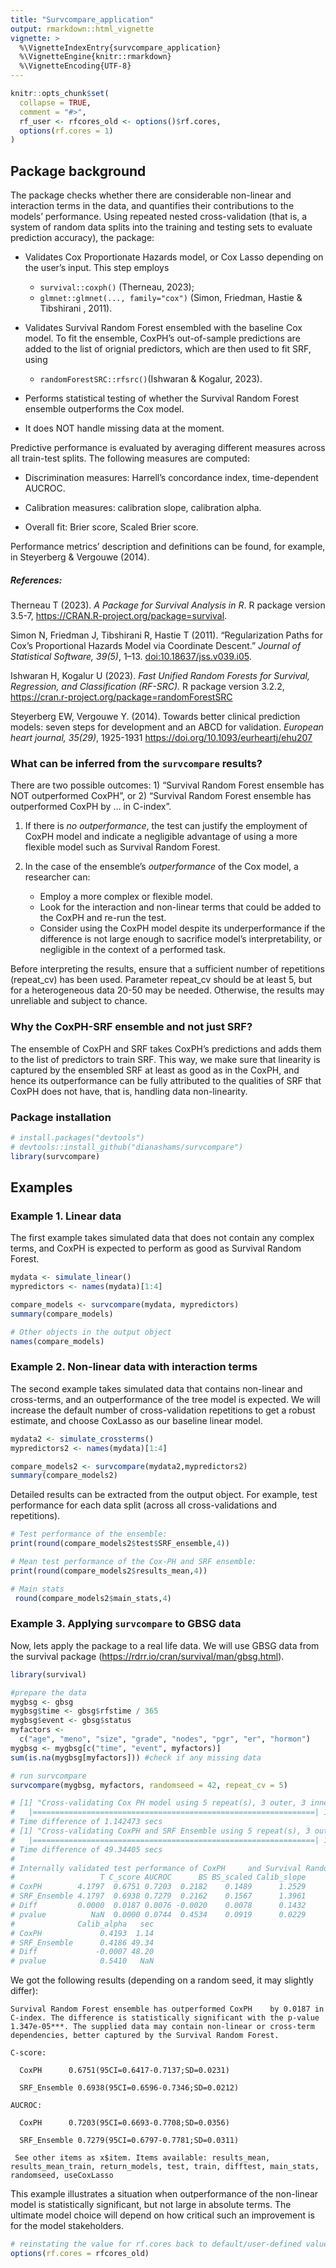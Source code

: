 ```yaml
---
title: "Survcompare_application"
output: rmarkdown::html_vignette
vignette: >
  %\VignetteIndexEntry{survcompare_application}
  %\VignetteEngine{knitr::rmarkdown}
  %\VignetteEncoding{UTF-8}
---
```


```r
knitr::opts_chunk$set(
  collapse = TRUE,
  comment = "#>",
  rf_user <- rfcores_old <- options()$rf.cores,
  options(rf.cores = 1)
)
```

## Package background

The package checks whether there are considerable non-linear and interaction terms in the data, and quantifies their contributions to the models' performance. Using repeated nested cross-validation (that is, a system of random data splits into the training and testing sets to evaluate prediction accuracy), the package:

-   Validates Cox Proportionate Hazards model, or Cox Lasso depending on the user's input. This step employs

    -   `survival::coxph()` (Therneau, 2023);
    -   `glmnet::glmnet(..., family="cox")` (Simon, Friedman, Hastie & Tibshirani , 2011).

-   Validates Survival Random Forest ensembled with the baseline Cox model. To fit the ensemble, CoxPH's out-of-sample predictions are added to the list of orignial predictors, which are then used to fit SRF, using

    -   `randomForestSRC::rfsrc()`(Ishwaran & Kogalur, 2023).

-   Performs statistical testing of whether the Survival Random Forest ensemble outperforms the Cox model.

-   It does NOT handle missing data at the moment.

Predictive performance is evaluated by averaging different measures across all train-test splits. The following measures are computed:

-   Discrimination measures: Harrell's concordance index, time-dependent AUCROC.

-   Calibration measures: calibration slope, calibration alpha.

-   Overall fit: Brier score, Scaled Brier score.

Performance metrics' description and definitions can be found, for example, in Steyerberg & Vergouwe (2014).

##### References:

Therneau T (2023). *A Package for Survival Analysis in R*. R package version 3.5-7, <https://CRAN.R-project.org/package=survival>.

Simon N, Friedman J, Tibshirani R, Hastie T (2011). "Regularization Paths for Cox's Proportional Hazards Model via Coordinate Descent." *Journal of Statistical Software, 39(5)*, 1--13. <doi:10.18637/jss.v039.i05>.

Ishwaran H, Kogalur U (2023). *Fast Unified Random Forests for Survival, Regression, and Classification (RF-SRC).* R package version 3.2.2, <https://cran.r-project.org/package=randomForestSRC>

Steyerberg EW, Vergouwe Y. (2014). Towards better clinical prediction models: seven steps for development and an ABCD for validation. *European heart journal, 35(29)*, 1925-1931 <https://doi.org/10.1093/eurheartj/ehu207>

### What can be inferred from the `survcompare` results?

There are two possible outcomes: 1) "Survival Random Forest ensemble has NOT outperformed CoxPH", or 2) "Survival Random Forest ensemble has outperformed CoxPH by ... in C-index".

1)  If there is *no outperformance*, the test can justify the employment of CoxPH model and indicate a negligible advantage of using a more flexible model such as Survival Random Forest.

2)  In the case of the ensemble's *outperformance* of the Cox model, a researcher can:

    -   Employ a more complex or flexible model.
    -   Look for the interaction and non-linear terms that could be added to the CoxPH and re-run the test.
    -   Consider using the CoxPH model despite its underperformance if the difference is not large enough to sacrifice model's interpretability, or negligible in the context of a performed task.

Before interpreting the results, ensure that a sufficient number of repetitions (repeat_cv) has been used. Parameter repeat_cv should be at least 5, but for a heterogeneous data 20-50 may be needed. Otherwise, the results may unreliable and subject to chance.

### Why the CoxPH-SRF ensemble and not just SRF?

The ensemble of CoxPH and SRF takes CoxPH's predictions and adds them to the list of predictors to train SRF. This way, we make sure that linearity is captured by the ensembled SRF at least as good as in the CoxPH, and hence its outperformance can be fully attributed to the qualities of SRF that CoxPH does not have, that is, handling data non-linearity.

### Package installation

```r
# install.packages("devtools")
# devtools::install_github("dianashams/survcompare")
library(survcompare)

```

## Examples

### Example 1. Linear data

The first example takes simulated data that does not contain any complex terms, and CoxPH is expected to perform as good as Survival Random Forest.

```r

mydata <- simulate_linear()
mypredictors <- names(mydata)[1:4]

compare_models <- survcompare(mydata, mypredictors)
summary(compare_models)

# Other objects in the output object
names(compare_models)
```

### Example 2. Non-linear data with interaction terms

The second example takes simulated data that contains non-linear and cross-terms, and an outperformance of the tree model is expected. We will increase the default number of cross-validation repetitions to get a robust estimate, and choose CoxLasso as our baseline linear model.

```r

mydata2 <- simulate_crossterms()
mypredictors2 <- names(mydata)[1:4]

compare_models2 <- survcompare(mydata2,mypredictors2)
summary(compare_models2)
```

Detailed results can be extracted from the output object. For example, test performance for each data split (across all cross-validations and repetitions).

```r
# Test performance of the ensemble:
print(round(compare_models2$test$SRF_ensemble,4))

# Mean test performance of the Cox-PH and SRF ensemble:
print(round(compare_models2$results_mean,4))

# Main stats 
 round(compare_models2$main_stats,4)

```

### Example 3. Applying `survcompare` to GBSG data

Now, lets apply the package to a real life data. We will use GBSG data from the survival package (<https://rdrr.io/cran/survival/man/gbsg.html>).

```r
library(survival)

#prepare the data
mygbsg <- gbsg
mygbsg$time <- gbsg$rfstime / 365
mygbsg$event <- gbsg$status
myfactors <-
  c("age", "meno", "size", "grade", "nodes", "pgr", "er", "hormon")
mygbsg <- mygbsg[c("time", "event", myfactors)]
sum(is.na(mygbsg[myfactors])) #check if any missing data

# run survcompare 
survcompare(mygbsg, myfactors, randomseed = 42, repeat_cv = 5)

# [1] "Cross-validating Cox PH model using 5 repeat(s), 3 outer, 3 inner loops)"
#   |===============================================================| 100%
# Time difference of 1.142473 secs
# [1] "Cross-validating CoxPH and SRF Ensemble using 5 repeat(s), 3 outer, 3 inner loops)"
#   |===============================================================| 100%
# Time difference of 49.34405 secs
# 
# Internally validated test performance of CoxPH     and Survival Random Forest ensemble:
#                   T C_score AUCROC      BS BS_scaled Calib_slope
# CoxPH        4.1797  0.6751 0.7203  0.2182    0.1489      1.2529
# SRF_Ensemble 4.1797  0.6938 0.7279  0.2162    0.1567      1.3961
# Diff         0.0000  0.0187 0.0076 -0.0020    0.0078      0.1432
# pvalue          NaN  0.0000 0.0744  0.4534    0.0919      0.0229
#              Calib_alpha   sec
# CoxPH             0.4193  1.14
# SRF_Ensemble      0.4186 49.34
# Diff             -0.0007 48.20
# pvalue            0.5410   NaN

```

We got the following results (depending on a random seed, it may slightly differ):

```
Survival Random Forest ensemble has outperformed CoxPH    by 0.0187 in C-index. The difference is statistically significant with the p-value 1.347e-05***. The supplied data may contain non-linear or cross-term dependencies, better captured by the Survival Random Forest.

C-score: 
  
  CoxPH      0.6751(95CI=0.6417-0.7137;SD=0.0231)
  
  SRF_Ensemble 0.6938(95CI=0.6596-0.7346;SD=0.0212)

AUCROC:
  
  CoxPH      0.7203(95CI=0.6693-0.7708;SD=0.0356)
  
  SRF_Ensemble 0.7279(95CI=0.6797-0.7781;SD=0.0311)
 
 See other items as x$item. Items available: results_mean, results_mean_train, return_models, test, train, difftest, main_stats, randomseed, useCoxLasso
 ```

This example illustrates a situation when outperformance of the non-linear model is statistically significant, but not large in absolute terms. The ultimate model choice will depend on how critical such an improvement is for the model stakeholders.

```r
# reinstating the value for rf.cores back to default/user-defined value
options(rf.cores = rfcores_old)

```
